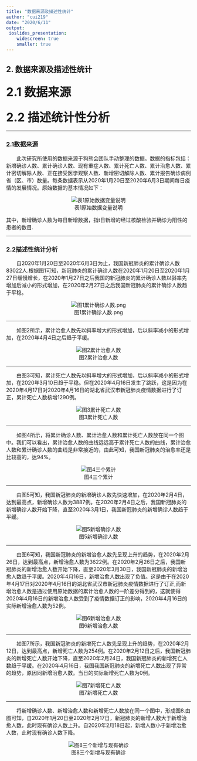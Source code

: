```yaml
---
title: "数据来源及描述性统计"
author: "cui219"
date: "2020/6/11"
output:
 ioslides_presentation:
    widescreen: true
    smaller: true
---
```

## 2. 数据来源及描述性统计

### <font size=6>**2.1 数据来源**</font>

### <font size=6>**2.2 描述统计性分析**</font>

---

### 2.1数据来源

&emsp;&emsp;此次研究所使用的数据来源于狗熊会团队手动整理的数据。数据的指标包括：新增确诊人数、累计确诊人数、现有重症人数、累计死亡人数、累计治愈人数、累计密切解除人数、正在接受医学观察人数、新增密切解除人数、累计报告确诊病例省（区、市）数量。每条数据表示从2020年1月20日至2020年6月3日期间每日疫情的发展情况。原始数据的基本情况如下：

<center>![表1原始数据变量说明](https://i.loli.net/2020/06/10/rOC6PmgFlAkc1SX.png)</center>

其中，新增确诊人数为每日新增数据，指t日新增的经过核酸检验并确诊为阳性的患者的数目.

---

### 2.2描述性统计分析

&emsp;&emsp;自2020年1月20日至2020年6月3日为止，我国新冠肺炎的累计确诊人数83022人.根据图1可知，新冠肺炎的累计确诊人数在2020年1月20日至2020年1月27日缓慢增长，在2020年1月27日之后我国的新冠肺炎的累计确诊人数以斜率先增加后减小的形式增加，在2020年2月27日之后我国新冠肺炎的累计确诊人数趋于平稳。

<center>![图1累计确诊人数.png](https://i.loli.net/2020/06/11/Puol3yFer2s1zMY.png)</center>

---

&emsp;&emsp;如图2所示，累计治愈人数先以斜率增大的形式增加，后以斜率减小的形式增加，在2020年4月4日之后趋于平缓。

<center>![图2累计治愈人数](https://i.loli.net/2020/06/11/fFjh1TOHsRrE6V9.png)</center>

---

&emsp;&emsp;由图3可知，累计死亡人数先以斜率增大的形式增加，后以斜率减小的形式增加，在2020年3月10日趋于平稳。但在2020年4月16日发生了跳跃，这是因为在2020年4月17日对2020年4月16日的湖北省武汉市新冠肺炎疫情数据进行了订正，累计死亡人数核增1290例。

<center>![图3累计死亡人数](https://i.loli.net/2020/06/11/qjuZTpsD3m9bRLJ.png)</center>

---

&emsp;&emsp;如图4所示，将累计确诊人数、累计治愈人数和累计死亡人数放在同一个图中。我们可以看出，累计治愈人数的曲线远远高于累计死亡人数的曲线，累计治愈人数和累计确诊人数的曲线是非常接近的，由此可知，我国新冠肺炎的治愈率还是比较高的，达94%。

<center>![图4三个累计](https://i.loli.net/2020/06/11/bEv9m6aHxFAoulG.png)</center>

---

&emsp;&emsp;由图5可知，我国新冠肺炎的新增确诊人数先快速增加，在2020年2月4日，达到最高点，新增确诊人数为3887例。在2020年2月4日之后，我国新冠肺炎的新增确诊人数开始下降，直至2020年3月1日，我国新冠肺炎的新增确诊人数趋于平缓。

<center>![图5新增确诊人数](https://i.loli.net/2020/06/11/bCnUVoAIvHNQp26.png)</center>

---

&emsp;&emsp;由图6可知，我国新冠肺炎的新增治愈人数先呈现上升的趋势，在2020年2月26日，达到最高点，新增治愈人数为3622例。在2020年2月26日之后，我国新冠肺炎的新增治愈人数开始下降，直至2020年3月30日，我国新冠肺炎的新增治愈人数趋于平缓。2020年4月16日，新增治愈人数出现了负值。这是由于在2020年4月17日对2020年4月16日的湖北省武汉市新冠肺炎疫情数据进行了订正,而新增治愈人数是通过使用原始数据的累计治愈人数的一阶差分得到的，这就使得2020年4月16日的新增治愈人数受到了疫情数据订正的影响，2020年4月16日的实际新增治愈人数为52例。

<center>![图6新增治愈人数](https://i.loli.net/2020/06/11/M28raFWmGkbBAsT.png)</center>

---

&emsp;&emsp;如图7所示，我国新冠肺炎的新增死亡人数先呈现上升的趋势，在2020年2月12日，达到最高点，新增死亡人数为254例。在2020年2月12日之后，我国新冠肺炎的新增死亡人数开始下降，直至2020年2月24日，我国新冠肺炎的新增死亡人数趋于平缓。在2020年4月16日，我国我国新冠肺炎的新增死亡人数出现了异常的趋势，原因同新增治愈人数。当日的实际新增死亡人数为0例。

<center>![图7新增死亡人数](https://i.loli.net/2020/06/11/SvnoKBVIZ9QRGsx.png)</center>

---

&emsp;&emsp;将新增确诊人数、新增治愈人数和新增死亡人数放在同一个图中，形成图8.由图可知，自2020年1月20日至2020年2月17日，新冠肺炎的新增人数大于新增治愈人数，此时现有确诊人数上升。自2020年2月18日起，新增人数小于新增治愈人数，此时现有确诊人数下降。

<center>![图8三个新增与现有确诊](https://i.loli.net/2020/06/11/9EgqUOMoDF7Ab4a.png)</center>

